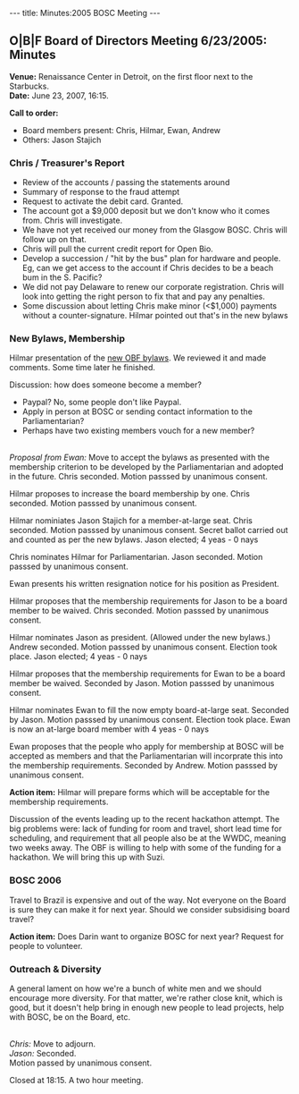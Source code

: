 ---
title: Minutes:2005 BOSC Meeting
---

==O|B|F Board of Directors Meeting 6/23/2005: Minutes==

'''Venue:''' Renaissance Center in Detroit, on the first floor next to the Starbucks. <br/>
'''Date:''' June 23, 2007, 16:15.

'''Call to order:''' 
*  Board members present: Chris, Hilmar, Ewan, Andrew 
*  Others: Jason Stajich

===Chris / Treasurer's Report===
*  Review of the accounts / passing the statements around 
* Summary of response to the fraud attempt 
* Request to activate the debit card. Granted. 
* The account got a $9,000 deposit but we don't know who it comes from.  Chris will investigate. 
* We have not yet received our money from the Glasgow BOSC. Chris will follow up on that. 
* Chris will pull the current credit report for Open Bio. 
* Develop a succession / "hit by the bus" plan for hardware and people.  Eg, can we get access to the account if Chris decides to be a beach bum in the S. Pacific? 
* We did not pay Delaware to renew our corporate registration. Chris will look into getting the right person to fix that and pay any penalties.
*  Some discussion about letting Chris make minor (<$1,000) payments without a counter-signature.  Hilmar pointed out that's in the new bylaws

===New Bylaws, Membership===

Hilmar presentation of the [http://news.open-bio.org/archives/uploads/OBF-Election-Bylaws-1.pdf new OBF bylaws]. 
We reviewed it and made comments. 
Some time later he finished.

Discussion: how does someone become a member? 
*  Paypal?  No, some people don't like Paypal. 
*  Apply in person at BOSC or sending contact information to the Parliamentarian? 
*  Perhaps have two existing members vouch for a new member?

<br/>''Proposal from Ewan:'' Move to accept the bylaws as presented with the 
membership criterion to be developed by the Parliamentarian and 
adopted in the future. 
Chris seconded. 
Motion passsed by unanimous consent.

Hilmar proposes to increase the board membership by one. 
Chris seconded. 
Motion passsed by unanimous consent.

Hilmar nominiates Jason Stajich for a member-at-large seat. 
Chris seconded. 
Motion passsed by unanimous consent. 
Secret ballot carried out and counted as per the new bylaws. 
Jason elected; 4 yeas - 0 nays

Chris nominates Hilmar for Parliamentarian. 
Jason seconded. 
Motion passsed by unanimous consent.

Ewan presents his written resignation notice for his position as 
President.

Hilmar proposes that the membership requirements for Jason to be a 
board member to be waived. 
Chris seconded. 
Motion passsed by unanimous consent.

Hilmar nominates Jason as president. (Allowed under the new bylaws.) 
Andrew seconded. 
Motion passsed by unanimous consent. 
Election took place. 
Jason elected; 4 yeas - 0 nays

Hilmar proposes that the membership requirements for Ewan to be a 
board member be waived. 
Seconded by Jason. 
Motion passsed by unanimous consent.

Hilmar nominates Ewan to fill the now empty board-at-large seat. 
Seconded by Jason. 
Motion passsed by unanimous consent. 
Election took place. 
Ewan is now an at-large board member with 4 yeas - 0 nays

Ewan proposes that the people who apply for membership at BOSC will be 
accepted as members and that the Parliamentarian will incorprate this 
into the membership requirements. 
Seconded by Andrew. 
Motion passsed by unanimous consent.

'''Action item:''' Hilmar will prepare forms which will be acceptable for 
the membership requirements.

Discussion of the events leading up to the recent hackathon attempt. 
The big problems were: lack of funding for room and travel, short lead 
time for scheduling, and requirement that all people also be at the 
WWDC, meaning two weeks away.  The OBF is willing to help with some of 
the funding for a hackathon.  We will bring this up with Suzi.

===BOSC 2006=== 
Travel to Brazil is expensive and out of the way.  Not 
everyone on the Board is sure they can make it for next year.  Should 
we consider subsidising board travel?

'''Action item:''' Does Darin want to organize BOSC for next year?  Request 
for people to volunteer.

===Outreach & Diversity===
A general lament on how we're a bunch of white men and we should 
encourage more diversity.  For that matter, we're rather close knit, 
which is good, but it doesn't help bring in enough new people to lead 
projects, help with BOSC, be on the Board, etc.

<br/>''Chris:'' Move to adjourn. 
<br/>''Jason:'' Seconded. 
<br/>Motion passed by unanimous consent.

Closed at 18:15.  A two hour meeting.